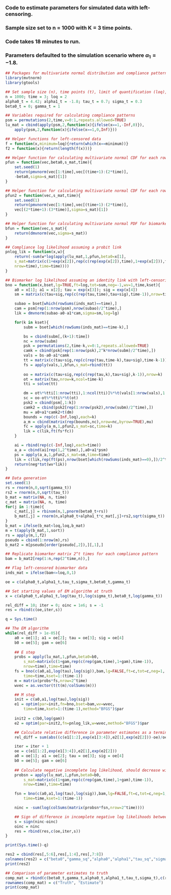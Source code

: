 ### Code to estimate parameters for simulated data with left-censoring.
### Sample size set to n = 1000 with K = 3 time points.
### Code takes 18 minutes to run.
### Parameters defaulted to the simulation scenario where $\alpha_1=-1.8$.

```r
## Packages for multivariate normal distribution and compliance patterns
library(mvtnorm)
library(gtools)

## Set sample size (n), time points (t), limit of quantification (loq), and true parameter values
n = 1000; time = 3; loq = 2
alpha0_t = 4.42; alpha1_t = -1.8; tau_t = 0.7; sigma_t = 0.3
beta0_t = 0; gamma_t = 1

## Variables required for calculating compliance patterns
psm = permutations(2,time,v=0:1,repeats.allowed=TRUE)
lu_mat = cbind(apply(psm,2,function(x){ifelse(x==1,-Inf,0)}),
	apply(psm,2,function(x){ifelse(x==1,0,Inf)}))

## Helper functions for left-censored data
f = function(x,minimum=loq){return(which(x==minimum))}
f2 = function(x){return(length(f(x)))}

## Helper function for calculating multivariate normal CDF for each row of a matrix for probit model
pfun = function(vec,beta0,s_mat,time){
	set.seed(1)
	return(pmvnorm(vec[1:time],vec[(time+1):(2*time)],
	-beta0,sigma=s_mat)[1])
}

## Helper function for calculating multivariate normal CDF for each row of a matrix for left-censored biomarker
pfun2 = function(vec,s_mat,time){
	set.seed(1)
	return(pmvnorm(vec[1:time],vec[(time+1):(2*time)],
	vec[(2*time+1):(3*time)],sigma=s_mat)[1])
}

## Helper function for calculating multivariate normal PDF for biomarker
bfun = function(vec,s_mat){
	return(dmvnorm(vec,sigma=s_mat))
}

## Compliance log likelihood assuming a probit link
pnlog_lik = function(x,w){
	return(-sum(w*log(apply(lu_mat,1,pfun,beta0=x[1],
	s_mat=matrix(c(1+exp(x[2]),rep(c(rep(exp(x[2]),time),1+exp(x[2])),time-1)),
	nrow=time),time=time))))
}

## Biomarker log likelihood assuming an identity link with left-censoring
bno = function(x,bset,lg=TRUE,ft=log,tot=sum,neg=-1,wv=1,time,kset){
	a0 = x[1]; a1 = x[2]; tau = exp(x[3]); sig = exp(x[4])
	sm = matrix(c(tau+sig,rep(c(rep(tau,time),tau+sig),time-1)),nrow=time)

	subao = bset[which(rowSums(inds_mat)==time),]
	cam = psm[rep(1:nrow(psm),nrow(subao)/2^time),]
	lik = dmvnorm(subao-a0-a1*cam,sigma=sm,log=lg)

	for(k in kset){
		subm = bset[which(rowSums(inds_mat)==time-k),]

		bs = cbind(subm[,(k+1):time])
		nc = nrow(subm)
		psk = permutations(2,time-k,v=0:1,repeats.allowed=TRUE)
		camk = cbind(psk[rep(1:nrow(psk),2^k*nrow(subm)/2^time),])
		vals = bs-a0-a1*camk
		tt = matrix(c(tau+sig,rep(c(rep(tau,time-k),tau+sig),time-k-1)),nrow=time-k)
		fs = apply(vals,1,bfun,s_mat=rbind(tt))
	
		oo = matrix(c(tau+sig,rep(c(rep(tau,k),tau+sig),k-1)),nrow=k)
		ot = matrix(tau,nrow=k,ncol=time-k)
		tti = solve(tt)

		dm = ot%*%tti[1:nrow(tti),1:ncol(tti)]%*%t(vals[1:nrow(vals),1:ncol(vals)])
		sc = oo-ot%*%tti%*%t(ot)
		psk2 = cbind(psm[,1:k])
		camk2 = cbind(psk2[rep(1:nrow(psk2),nrow(subm)/2^time),])
		mu = a0+a1*camk2+t(dm)
		bounds = rep(c(-Inf,loq),each=k)
		a_m = cbind(matrix(rep(bounds,nc),nrow=nc,byrow=TRUE),mu)
		fc = apply(a_m,1,pfun2,s_mat=sc,time=k)
		lik = c(lik,ft(fs*fc))
	}

	ai = rbind(rep(c(-Inf,loq),each=time))
	a_a = cbind(ai[rep(1,2^time),],a0+a1*psm)
	ps = apply(a_a,1,pfun2,s_mat=sm,time=time)
	lik = c(lik,rep(ft(ps),nrow(bset[which(rowSums(inds_mat)==0),])/2^time))
	return(neg*tot(wv*lik))
}

## Data generation
set.seed(1)
rs = rnorm(n,0,sqrt(gamma_t))
rs2 = rnorm(n,0,sqrt(tau_t))		
b_mat = matrix(NA, n, time)
c_mat = matrix(NA, n, time)
for(j in 1:time){
	c_mat[,j] = rbinom(n,1,pnorm(beta0_t+rs))
	b_mat[,j] = rnorm(n,alpha0_t+alpha1_t*c_mat[,j]+rs2,sqrt(sigma_t))
}
b_mat = ifelse(b_mat<loq,loq,b_mat)
m = t(apply(b_mat,1,sort))		
rs = apply(m,1,f2)
pseudo = cbind(1:nrow(m),rs)
b_mat2 = m[pseudo[order(pseudo[,2]),][,1],]

## Replicate biomarker matrix 2^t times for each compliance pattern
bam = b_mat2[rep(1:n,rep(2^time,n)),]

## Flag left-censored biomarker data
inds_mat = ifelse(bam<=loq,0,1)

oe = c(alpha0_t,alpha1_t,tau_t,sigma_t,beta0_t,gamma_t)

## Set starting values of EM algorithm at truth
x = c(alpha0_t,alpha1_t,log(tau_t),log(sigma_t),beta0_t,log(gamma_t))

rel_diff = 10; iter = 0; oinc = 1e6; s = -1
res = rbind(c(oe,iter,s))

q = Sys.time()

## The EM algorithm
while(rel_diff > 1e-05){
	a0 = oe[1]; a1 = oe[2]; tau = oe[3]; sig = oe[4]
	b0 = oe[5]; gam = oe[6]
	
	## E step
	probs = apply(lu_mat,1,pfun,beta0=b0,
		s_mat=matrix(c(1+gam,rep(c(rep(gam,time),1+gam),time-1)),
		nrow=time),time=time)
	fs = bno(c(a0,a1,log(tau),log(sig)),bam,lg=FALSE,ft=c,tot=c,neg=1,
		time=time,kset=1:(time-1))
	m = matrix(probs*fs,nrow=2^time)
	wvec = as.vector(t(t(m)/colSums(m)))

	## M step
	init = c(a0,a1,log(tau),log(sig))
	e1 = optim(par=init,fn=bno,bset=bam,wv=wvec,
		time=time,kset=1:(time-1),method="BFGS")$par
			
	init2 = c(b0,log(gam))
	e2 = optim(par=init2,fn=pnlog_lik,w=wvec,method="BFGS")$par

	## Calculate relative difference in parameter estimates as a terminating condition
	rel_diff = sum(abs((c(e1[1:2],exp(e1[3:4]),e2[1],exp(e2[2]))-oe)/oe))

	iter = iter + 1
	oe = c(e1[1:2],exp(e1[3:4]),e2[1],exp(e2[2]))
	a0 = oe[1]; a1 = oe[2]; tau = oe[3]; sig = oe[4]
	b0 = oe[5]; gam = oe[6]
	
	## Calculate negative incomplete log likelihood, should decrease with each EM step
	probsn = apply(lu_mat,1,pfun,beta0=b0,
		s_mat=matrix(c(1+gam,rep(c(rep(gam,time),1+gam),time-1)),
		nrow=time),time=time)

	fsn = bno(c(a0,a1,log(tau),log(sig)),bam,lg=FALSE,ft=c,tot=c,neg=1,
		time=time,kset=1:(time-1))

	ninc = -sum(log(colSums(matrix(probsn*fsn,nrow=2^time))))

	## Sign of difference in incomplete negative log likelihoods between iterations, should be negative
	s = sign(ninc-oinc)
	oinc = ninc
	res = rbind(res,c(oe,iter,s))
}

print(Sys.time()-q)

res2 = cbind(res[,5:6],res[,1:4],res[,7:8])
colnames(res2) = c("beta0","gamma_sq","alpha0","alpha1","tau_sq","sigma_sq","iter","decrease in incomplete negative log likelihood?")
print(res2)

## Comparison of parameter estimates to truth
comp_mat = rbind(c(beta0_t,gamma_t,alpha0_t,alpha1_t,tau_t,sigma_t),c(res2[nrow(res2),1:2],res2[nrow(res2),3:6]))
rownames(comp_mat) = c("Truth", "Estimate")
print(comp_mat)
```